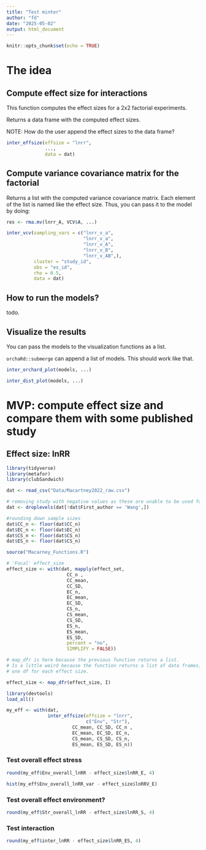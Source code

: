 ```yaml
---
title: "Test minter"
author: "fd"
date: "2025-05-02"
output: html_document
---
```


```r
knitr::opts_chunk$set(echo = TRUE)
```

# The idea

## Compute effect size for interactions

This function computes the effect sizes for a 2x2 factorial experiments.

Returns a data frame with the computed effect sizes.

NOTE: How do the user append the effect sizes to the data frame?

```r

inter_effsize(effsize = "lnrr",
              ...,
              data = dat)
```

## Compute variance covariance matrix for the factorial

Returns a list with the computed variance covariance matrix. Each element 
of the list is named like the effect size. Thus, you can pass it to the model
by doing:

```r
res <- rma.mv(lnrr_A, VCV$A, ...)
```


```r
inter_vcv(sampling_vars = c("lnrr_v_a",
                            "lnrr_v_a",
                            "lnrr_v_A",
                            "lnrr_v_B",
                            "lnrr_v_AB",),
          cluster = "study_id",
          obs = "es_id",
          rho = 0.5,
          data = dat)
```


## How to run the models?

todo.

## Visualize the results

You can pass the models to the visualization functions as a list.

`orchaRd::submerge` can append a list of models. This should work like that.

```r
inter_orchard_plot(models, ...)

inter_dist_plot(models, ...)
```


# MVP: compute effect size and compare them with some published study

## Effect size: lnRR

```r
library(tidyverse)
library(metafor)
library(clubSandwich)
```

```r
dat <- read_csv("Data/Macartney2022_raw.csv")
```


```r
# removing study with negative values as these are unable to be used for lnRR
dat <- droplevels(dat[!dat$First_author == 'Wang',])

#rounding down sample sizes
dat$CC_n <- floor(dat$CC_n)
dat$EC_n <- floor(dat$EC_n)
dat$CS_n <- floor(dat$CS_n)
dat$ES_n <- floor(dat$CS_n)
```


```r
source("Macarney_Functions.R")
```


```r
# 'Focal' effect_size 
effect_size <- with(dat, mapply(effect_set, 
                      CC_n ,
                      CC_mean, 
                      CC_SD,
                      EC_n, 
                      EC_mean, 
                      EC_SD,
                      CS_n, 
                      CS_mean, 
                      CS_SD,
                      ES_n, 
                      ES_mean, 
                      ES_SD,
                      percent = "no",
                      SIMPLIFY = FALSE))

# map_dfr is here because the previous function returns a list.
# Is a little weird because the function returns a list of data frames,
# one df for each effect size.

effect_size <- map_dfr(effect_size, I)
```


```r
library(devtools)
load_all()

my_eff <- with(dat,
               inter_effsize(effsize = "lnrr",
                             c("Env", "Str"),
                        CC_mean, CC_SD, CC_n ,
                        EC_mean, EC_SD, EC_n, 
                        CS_mean, CS_SD, CS_n, 
                        ES_mean, ES_SD, ES_n))
```

### Test overall effect stress

```r
round(my_eff$Env_overall_lnRR - effect_size$lnRR_E, 4)
```

```r
hist(my_eff$Env_overall_lnRR_var - effect_size$lnRRV_E)
```


### Test overall effect environment?

```r
round(my_eff$Str_overall_lnRR - effect_size$lnRR_S, 4)
```


### Test interaction

```r
round(my_eff$inter_lnRR - effect_size$lnRR_ES, 4)
```

